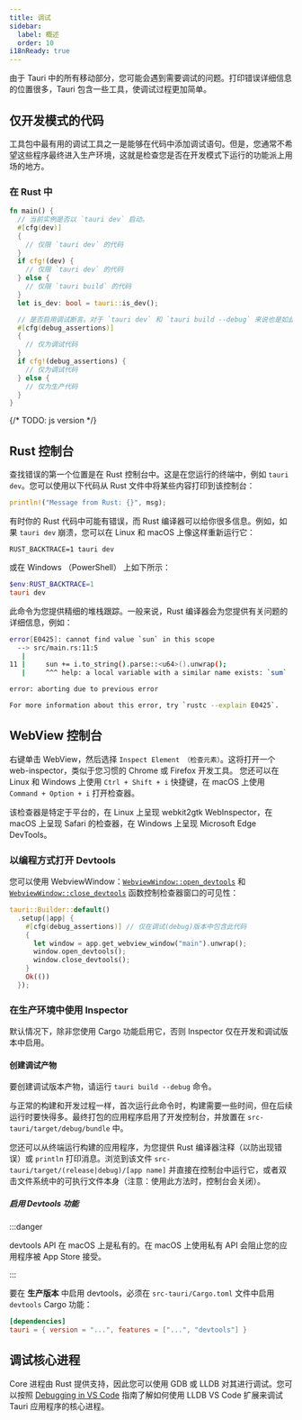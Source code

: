 ```yaml
---
title: 调试
sidebar:
  label: 概述
  order: 10
i18nReady: true
---
```



由于 Tauri 中的所有移动部分，您可能会遇到需要调试的问题。打印错误详细信息的位置很多，Tauri 包含一些工具，使调试过程更加简单。

## 仅开发模式的代码

工具包中最有用的调试工具之一是能够在代码中添加调试语句。但是，您通常不希望这些程序最终进入生产环境，这就是检查您是否在开发模式下运行的功能派上用场的地方。

### 在 Rust 中

```rs frame=none
fn main() {
  // 当前实例是否以 `tauri dev` 启动。
  #[cfg(dev)]
  {
    // 仅限 `tauri dev` 的代码
  }
  if cfg!(dev) {
    // 仅限 `tauri dev` 的代码
  } else {
    // 仅限 `tauri build` 的代码
  }
  let is_dev: bool = tauri::is_dev();

  // 是否启用调试断言。对于 `tauri dev` 和 `tauri build --debug` 来说也是如此。
  #[cfg(debug_assertions)]
  {
    // 仅为调试代码
  }
  if cfg!(debug_assertions) {
    // 仅为调试代码
  } else {
    // 仅为生产代码
  }
}

```

{/* TODO: js version */}

## Rust 控制台

查找错误的第一个位置是在 Rust 控制台中。这是在您运行的终端中，例如 `tauri dev`。您可以使用以下代码从 Rust 文件中将某些内容打印到该控制台：

```rust frame=none
println!("Message from Rust: {}", msg);
```

有时你的 Rust 代码中可能有错误，而 Rust 编译器可以给你很多信息。例如，如果 `tauri dev` 崩溃，您可以在 Linux 和 macOS 上像这样重新运行它：

```shell frame=none
RUST_BACKTRACE=1 tauri dev
```

或在 Windows （PowerShell） 上如下所示：

```powershell frame=none
$env:RUST_BACKTRACE=1
tauri dev
```

此命令为您提供精细的堆栈跟踪。一般来说，Rust 编译器会为您提供有关问题的详细信息，例如：

```bash frame=none
error[E0425]: cannot find value `sun` in this scope
  --> src/main.rs:11:5
   |
11 |     sun += i.to_string().parse::<u64>().unwrap();
   |     ^^^ help: a local variable with a similar name exists: `sum`

error: aborting due to previous error

For more information about this error, try `rustc --explain E0425`.
```

## WebView 控制台

右键单击 WebView，然后选择 `Inspect Element （检查元素）`。这将打开一个 web-inspector，类似于您习惯的 Chrome 或 Firefox 开发工具。
您还可以在 Linux 和 Windows 上使用 `Ctrl + Shift + i` 快捷键，在 macOS 上使用 `Command + Option + i` 打开检查器。

该检查器是特定于平台的，在 Linux 上呈现 webkit2gtk WebInspector，在 macOS 上呈现 Safari 的检查器，在 Windows 上呈现 Microsoft Edge DevTools。

### 以编程方式打开 Devtools

您可以使用 WebviewWindow：[`WebviewWindow::open_devtools`] 和 [`WebviewWindow::close_devtools`] 函数控制检查器窗口的可见性：

```rust
tauri::Builder::default()
  .setup(|app| {
    #[cfg(debug_assertions)] // 仅在调试(debug)版本中包含此代码
    {
      let window = app.get_webview_window("main").unwrap();
      window.open_devtools();
      window.close_devtools();
    }
    Ok(())
  });
```

### 在生产环境中使用 Inspector

默认情况下，除非您使用 Cargo 功能启用它，否则 Inspector 仅在开发和调试版本中启用。

#### 创建调试产物

要创建调试版本产物，请运行 `tauri build --debug` 命令。

<CommandTabs
  npm="npm run tauri build -- --debug"
  yarn="yarn tauri build --debug"
  pnpm="pnpm tauri build --debug"
  cargo="cargo tauri build --debug"
/>

与正常的构建和开发过程一样，首次运行此命令时，构建需要一些时间，但在后续运行时要快得多。最终打包的应用程序启用了开发控制台，并放置在 `src-tauri/target/debug/bundle` 中。

您还可以从终端运行构建的应用程序，为您提供 Rust 编译器注释（以防出现错误）或 `println` 打印消息。浏览到该文件 `src-tauri/target/(release|debug)/[app name]` 并直接在控制台中运行它，或者双击文件系统中的可执行文件本身（注意：使用此方法时，控制台会关闭）。

##### 启用 Devtools 功能

:::danger

devtools API 在 macOS 上是私有的。在 macOS 上使用私有 API 会阻止您的应用程序被 App Store 接受。

:::

要在 **生产版本** 中启用 devtools，必须在 `src-tauri/Cargo.toml` 文件中启用 `devtools` Cargo 功能：

```toml
[dependencies]
tauri = { version = "...", features = ["...", "devtools"] }
```

## 调试核心进程

Core 进程由 Rust 提供支持，因此您可以使用 GDB 或 LLDB 对其进行调试。您可以按照 [Debugging in VS Code] 指南了解如何使用 LLDB VS Code 扩展来调试 Tauri 应用程序的核心进程。

[debugging in vs code]: /develop/debug/vscode/
[`WebviewWindow::open_devtools`]: https://docs.rs/tauri/2.0.0/tauri/webview/struct.WebviewWindow.html#method.open_devtools
[`WebviewWindow::close_devtools`]: https://docs.rs/tauri/2.0.0/tauri/webview/struct.WebviewWindow.html#method.close_devtools
